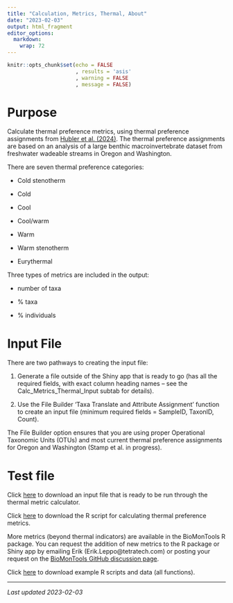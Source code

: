 ```yaml
---
title: "Calculation, Metrics, Thermal, About"
date: "2023-02-03"
output: html_fragment
editor_options: 
  markdown: 
    wrap: 72
---
```


```r
knitr::opts_chunk$set(echo = FALSE
                      , results = 'asis'
                      , warning = FALSE
                      , message = FALSE)
```

# Purpose
Calculate thermal preference metrics, using thermal preference assignments from
<a href="https://authors.elsevier.com/sd/article/S1470-160X(24)00326-1" target="_blank">Hubler et al. (2024)</a>.  The thermal preference assignments are based on an 
analysis of  a large benthic macroinvertebrate dataset from freshwater wadeable 
streams in Oregon and Washington.

There are seven thermal preference categories:

*	Cold stenotherm

*	Cold

*	Cool

*	Cool/warm

*	Warm

*	Warm stenotherm

*	Eurythermal

Three types of metrics are included in the output: 

* number of taxa

* % taxa 

* % individuals

# Input File
There are two pathways to creating the input file:

1.	Generate a file outside of the Shiny app that is ready to go (has all the 
required fields, with exact column heading names – see the 
Calc_Metrics_Thermal_Input subtab for details).

2.	Use the File Builder ‘Taxa Translate and Attribute Assignment’ function to 
create an input file (minimum required fields = SampleID, TaxonID, Count).

The File Builder option ensures that you are using proper Operational Taxonomic
Units (OTUs) and most current thermal preference assignments for Oregon and 
Washington (Stamp et al. in progress).

# Test file
Click [here](links/Test1_ThermPrefMetric_input.csv) to download an input file that is 
ready to be run through the thermal metric calculator.

Click [here](links/BMT_MetricCalc_ThermalIndicator.R) to download the R script 
for calculating thermal preference metrics.

More metrics (beyond thermal indicators) are available in the BioMonTools R 
package. You can request the addition of new metrics to the R package or Shiny 
app by emailing Erik (Erik.Leppo@tetratech.com) or posting your request on the
<a href="https://github.com/leppott/BioMonTools/discussions" target="_blank">BioMonTools GitHub discussion page</a>.

Click [here](links/examples_all.zip) to download example R scripts and data (all
functions).

---

*Last updated 2023-02-03*
